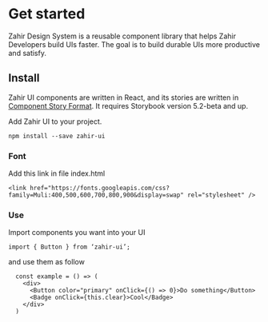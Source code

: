 <Meta title="Usage/Intro" />

# Get started

Zahir Design System is a reusable component library that helps Zahir Developers build UIs faster. The goal is to build durable UIs more productive and satisfy.

## Install

Zahir UI components are written in React, and its stories are written in [Component Story Format](https://medium.com/storybookjs/component-story-format-66f4c32366df). It requires Storybook version 5.2-beta and up.

Add Zahir UI to your project.

`npm install --save zahir-ui`

### Font

Add this link in file index.html

`<link href="https://fonts.googleapis.com/css?family=Muli:400,500,600,700,800,900&display=swap" rel="stylesheet" />`


### **Use**

Import components you want into your UI

`import { Button } from ‘zahir-ui’;`

and use them as follow

```
  const example = () => (
    <div>
      <Button color="primary" onClick={() => 0}>Do something</Button>
      <Badge onClick={this.clear}>Cool</Badge>
    </div>
  )
```
